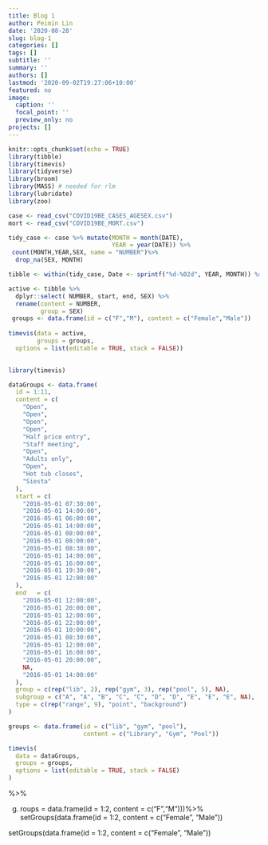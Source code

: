```yaml
---
title: Blog 1
author: Peimin Lin
date: '2020-08-28'
slug: blog-1
categories: []
tags: []
subtitle: ''
summary: ''
authors: []
lastmod: '2020-09-02T19:27:06+10:00'
featured: no
image:
  caption: ''
  focal_point: ''
  preview_only: no
projects: []
---
```


```r
knitr::opts_chunk$set(echo = TRUE)
library(tibble)
library(timevis)
library(tidyverse)
library(broom)
library(MASS) # needed for rlm
library(lubridate)
library(zoo)
```

```r
case <- read_csv("COVID19BE_CASES_AGESEX.csv")
mort <- read_csv("COVID19BE_MORT.csv")
```

```r
tidy_case <- case %>% mutate(MONTH = month(DATE),
                             YEAR = year(DATE)) %>% 
 count(MONTH,YEAR,SEX, name = "NUMBER")%>%
  drop_na(SEX, MONTH) 
```

```r
tibble <- within(tidy_case, Date <- sprintf("%d-%02d", YEAR, MONTH)) %>% mutate(start = Date, end = NA)
```

```r
active <- tibble %>%
  dplyr::select( NUMBER, start, end, SEX) %>% 
  rename(content = NUMBER,
         group = SEX) 
 groups <- data.frame(id = c("F","M"), content = c("Female","Male"))  
  
timevis(data = active,
        groups = groups,
  options = list(editable = TRUE, stack = FALSE))
   
```




```r
library(timevis)

dataGroups <- data.frame(
  id = 1:11,
  content = c(
    "Open",
    "Open",
    "Open",
    "Open",
    "Half price entry",
    "Staff meeting",
    "Open",
    "Adults only",
    "Open",
    "Hot tub closes",
    "Siesta"
  ),
  start = c(
    "2016-05-01 07:30:00",
    "2016-05-01 14:00:00",
    "2016-05-01 06:00:00",
    "2016-05-01 14:00:00",
    "2016-05-01 08:00:00",
    "2016-05-01 08:00:00",
    "2016-05-01 08:30:00",
    "2016-05-01 14:00:00",
    "2016-05-01 16:00:00",
    "2016-05-01 19:30:00",
    "2016-05-01 12:00:00"
  ),
  end   = c(
    "2016-05-01 12:00:00",
    "2016-05-01 20:00:00",
    "2016-05-01 12:00:00",
    "2016-05-01 22:00:00",
    "2016-05-01 10:00:00",
    "2016-05-01 08:30:00",
    "2016-05-01 12:00:00",
    "2016-05-01 16:00:00",
    "2016-05-01 20:00:00",
    NA,
    "2016-05-01 14:00:00"
  ),
  group = c(rep("lib", 2), rep("gym", 3), rep("pool", 5), NA),
  subgroup = c("A", "A", "B", "C", "C", "D", "D", "E", "E", "E", NA),
  type = c(rep("range", 9), "point", "background")
)

groups <- data.frame(id = c("lib", "gym", "pool"),
                     content = c("Library", "Gym", "Pool"))

timevis(
  data = dataGroups,
  groups = groups,
  options = list(editable = TRUE, stack = FALSE)
)


```


%>%  


  
g) roups = data.frame(id = 1:2, content = c("F","M")))%>%
   setGroups(data.frame(id = 1:2, content = c("Female", "Male"))



setGroups(data.frame(id = 1:2, content = c("Female", "Male"))


